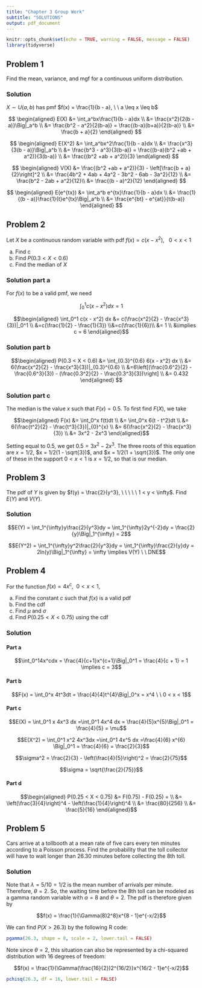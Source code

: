 ```yaml
---
title: "Chapter 3 Group Work"
subtitle: "SOLUTIONS"
output: pdf_document
---
```


```r
knitr::opts_chunk$set(echo = TRUE, warning = FALSE, message = FALSE)
library(tidyverse)
```

## Problem 1

Find the mean, variance, and mgf for a continuous uniform distribution.

### Solution

$X \sim U(a, b)$ has pmf $f(x) = \frac{1}{b - a}, \ \ a \leq x \leq b$

$$
\begin{aligned}
E(X) &= \int_a^bx\frac{1}{b - a}dx \\
&= \frac{x^2}{2(b - a)}\Big|_a^b \\
&= \frac{b^2 - a^2}{2(b-a)} = \frac{(b-a)(b+a)}{2(b-a)} \\
&= \frac{b + a}{2}
\end{aligned}
$$


$$
\begin{aligned}
E(X^2) &= \int_a^bx^2\frac{1}{b - a}dx \\
&= \frac{x^3}{3(b - a)}\Big|_a^b \\
&= \frac{b^3 - a^3}{3(b-a)} = \frac{(b-a)(b^2 +ab + a^2)}{3(b-a)} \\
&= \frac{(b^2 +ab + a^2)}{3}
\end{aligned}
$$


$$
\begin{aligned}
V(X) &= \frac{(b^2 +ab + a^2)}{3} - \left[\frac{b + a}{2}\right]^2 \\
&= \frac{4b^2 + 4ab + 4a^2 - 3b^2 - 6ab - 3a^2}{12} \\
&= \frac{b^2 - 2ab + a^2}{12}\\
&= \frac{(b - a)^2}{12}
\end{aligned}
$$

$$
\begin{aligned}
E(e^{tx}) &= \int_a^b e^{tx}\frac{1}{b - a}dx \\
&= \frac{1}{(b - a)}\frac{1}{t}e^{tx}\Big|_a^b \\
&= \frac{e^{bt} - e^{at}}{t(b-a)}
\end{aligned}
$$
    
## Problem 2

Let $X$ be a continuous random variable with pdf $f(x) = c(x - x^2), \ \ \ 0 < x < 1$

  a. Find c
  b. Find $P(0.3 < X < 0.6)$
  c. Find the median of $X$
    
### Solution part a

For $f(x)$ to be a valid pmf, we need 

$$\int_0^1 c(x - x^2) dx = 1$$

$$\begin{aligned}
\int_0^1 c(x - x^2) dx &= c(\frac{x^2}{2} - \frac{x^3}{3})|_0^1 \\ 
&=c(\frac{1}{2} - \frac{1}{3}) \\&=c(\frac{1}{6})\\
&= 1 \\
&\implies c = 6
\end{aligned}$$

### Solution part b

$$\begin{aligned}
P(0.3 < X < 0.6) &= \int_{0.3}^{0.6} 6(x - x^2) dx \\ &= 6(\frac{x^2}{2} - \frac{x^3}{3})|_{0.3}^{0.6} \\ 
&=6\left[(\frac{0.6^2}{2} - \frac{0.6^3}{3}) - (\frac{0.3^2}{2} - \frac{0.3^3}{3})\right] \\
&= 0.432
\end{aligned}
$$


### Solution part c

The median is the value $x$ such that $F(x) = 0.5$. To first find $F(X)$, we take

$$\begin{aligned}
F(x) &= \int_0^x f(t)dt \\
&= \int_0^x 6(t - t^2)dt \\
&= 6(\frac{t^2}{2} - \frac{t^3}{3})|_{0}^{x} \\
&= 6(\frac{x^2}{2} - \frac{x^3}{3}) \\
&= 3x^2 - 2x^3
\end{aligned}$$

Setting equal to 0.5, we get $0.5 = 3x^2 - 2x^3$. The three roots of this equation are $x = 1/2$, $x = 1/2(1 - \sqrt{3})$, and $x = 1/2(1 + \sqrt{3})$. The only one of these in the support $0 < x < 1$ is $x = 1/2$, so that is our median.


## Problem 3

The pdf of $Y$ is given by
    $f(y) = \frac{2}{y^3}, \ \ \ \ \ 1 < y < \infty$. Find $E(Y)$ and $V(Y)$.
    
### Solution
    
$$E(Y) = \int_1^{\infty}y\frac{2}{y^3}dy = \int_1^{\infty}2y^{-2}dy = \frac{2}{y}\Big|_1^{\infty} = 2$$

$$E(Y^2) = \int_1^{\infty}y^2\frac{2}{y^3}dy = \int_1^{\infty}\frac{2}{y}dy = 2ln(y)\Big|_1^{\infty} = \infty \implies V(Y) \ \ DNE$$


## Problem 4

For the function $f(x) = 4x^c, \ \ 0<x<1,$

  a.  Find the constant $c$ such that $f(x)$ is a valid pdf <br/>
  b.  Find the cdf <br/>
  c.  Find $\mu$ and $\sigma$ <br/>
  d.  Find $P(0.25 < X < 0.75)$ using the cdf <br/>

### Solution 

#### Part a

$$\int_0^14x^cdx = \frac{4}{c+1}x^{c+1}\Big|_0^1 = \frac{4}{c + 1} = 1 \implies c = 3$$

#### Part b

$$F(x) = \int_0^x 4t^3dt = \frac{4}{4}t^{4}\Big|_0^x = x^4 \ \ 0 < x < 1$$

#### Part c

$$E(X) = \int_0^1 x 4x^3 dx =\int_0^1 4x^4 dx = \frac{4}{5}x^{5}\Big|_0^1 = \frac{4}{5} = \mu$$

$$E(X^2) = \int_0^1 x^2 4x^3dx =\int_0^1 4x^5 dx =\frac{4}{6} x^{6} \Big|_0^1 = \frac{4}{6} = \frac{2}{3}$$

$$\sigma^2 = \frac{2}{3} - \left(\frac{4}{5}\right)^2 = \frac{2}{75}$$

$$\sigma = \sqrt{\frac{2}{75}}$$

#### Part d

$$\begin{aligned}
P(0.25 < X < 0.75) &= F(0.75) - F(0.25) = \\
&= \left(\frac{3}{4}\right)^4 - \left(\frac{1}{4}\right)^4 \\
&= \frac{80}{256} \\
&= \frac{5}{16}
\end{aligned}$$
    

## Problem 5

Cars arrive at a tollbooth at a mean rate of five cars every ten minutes according to a Poisson process. Find the probability that the toll collector will have to wait longer than 26.30 minutes before collecting the 8th toll. 

### Solution

Note that $\lambda = 5/10 = 1/2$ is the mean number of arrivals per minute. Therefore, $\theta = 2$. So, the waiting time before the 8th toll can be modeled as a gamma random variable with $\alpha = 8$ and $\theta = 2$. The pdf is therefore given by

$$f(x) = \frac{1}{\Gamma(8)2^8}x^{8 - 1}e^{-x/2}$$

We can find $P(X > 26.3)$ by the following R code:

```r
pgamma(26.3, shape = 8, scale = 2, lower.tail = FALSE)
```

Note since $\theta = 2$, this situation can also be represented by a chi-squared distribution with 16 degrees of freedom:

$$f(x) = \frac{1}{\Gamma(\frac{16}{2})2^{16/2}}x^{16/2 - 1}e^{-x/2}$$

```r
pchisq(26.3, df = 16, lower.tail = FALSE)
```

